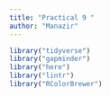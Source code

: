 ```yaml
---
title: "Practical 9 "
author: "Manazir"
---
```



```r
library("tidyverse")
library("gapminder")
library("here")
library("lintr")
library("RColorBrewer")
```

